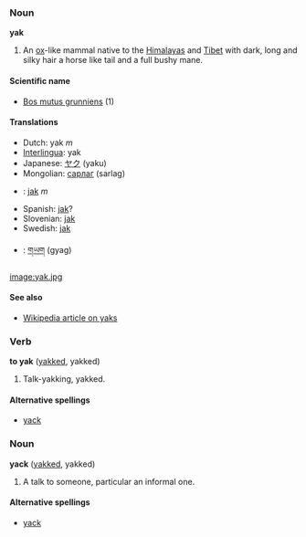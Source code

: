 === Noun ===
'''yak'''

#An [[ox]]-like mammal native to the [[Himalayas]] and [[Tibet]] with dark, long and silky hair a horse like tail and a full bushy mane.

====Scientific name====
*[[Bos mutus grunniens]] (1)

====Translations====
*Dutch: yak ''m''
*[[Interlingua]]: yak
*Japanese: [[ヤク]] (yaku)
*Mongolian: [[сарлаг]] (sarlag)
*{{pl}}: [[jak]] ''m''
*Spanish: [[jak]]?
*Slovenian: [[jak]]
*Swedish: [[jak]]
*{{bo}}: [[གཡག]] (gyag)

[[image:yak.jpg]]

====See also====
*[[w:yak|Wikipedia article on yaks]]

=== Verb ===
'''to yak''' ([[yakked]], yakked)

#Talk-yakking, yakked.

====Alternative spellings====
*[[yack]]

=== Noun ===
'''yack''' ([[yakked]], yakked)

#A talk to someone, particular an informal one.

====Alternative spellings====
*[[yack]]